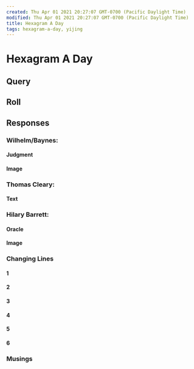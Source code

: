 ```yaml
---
created: Thu Apr 01 2021 20:27:07 GMT-0700 (Pacific Daylight Time)
modified: Thu Apr 01 2021 20:27:07 GMT-0700 (Pacific Daylight Time)
title: Hexagram A Day
tags: hexagram-a-day, yijing
---
```


# Hexagram A Day

## Query

## Roll

## Responses

### Wilhelm/Baynes:

#### Judgment

#### Image

### Thomas Cleary:

#### Text

### Hilary Barrett:

#### Oracle

#### Image

### Changing Lines

#### 1

#### 2

#### 3

#### 4

#### 5

#### 6

### Musings

[//begin]: # 'Autogenerated link references for markdown compatibility'
[hexagram-a-day]: hexagram-a-day 'Hexagram A Day'
[//end]: # 'Autogenerated link references'
